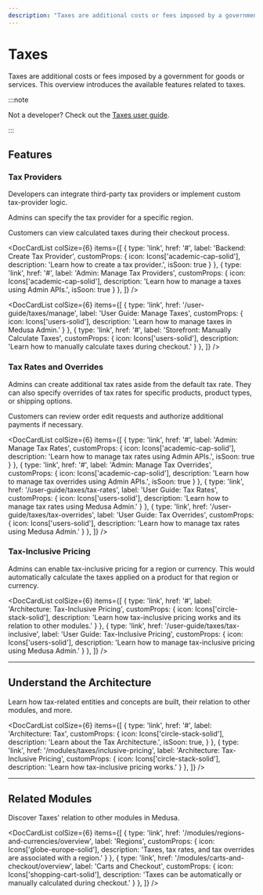 ```yaml
---
description: "Taxes are additional costs or fees imposed by a government for goods or services. Learn about the available features and guides."
---
```



# Taxes

Taxes are additional costs or fees imposed by a government for goods or services. This overview introduces the available features related to taxes.

:::note

Not a developer? Check out the [Taxes user guide](../../user-guide/taxes/index.md).

:::

## Features

### Tax Providers

Developers can integrate third-party tax providers or implement custom tax-provider logic.

Admins can specify the tax provider for a specific region.

Customers can view calculated taxes during their checkout process.

<DocCardList colSize={6} items={[
  {
    type: 'link',
    href: '#',
    label: 'Backend: Create Tax Provider',
    customProps: {
      icon: Icons['academic-cap-solid'],
      description: 'Learn how to create a tax provider.',
      isSoon: true
    }
  },
  {
    type: 'link',
    href: '#',
    label: 'Admin: Manage Tax Providers',
    customProps: {
      icon: Icons['academic-cap-solid'],
      description: 'Learn how to manage a taxes using Admin APIs.',
      isSoon: true
    }
  },
]} />

<DocCardList colSize={6} items={[
  {
    type: 'link',
    href: '/user-guide/taxes/manage',
    label: 'User Guide: Manage Taxes',
    customProps: {
      icon: Icons['users-solid'],
      description: 'Learn how to manage taxes in Medusa Admin.'
    }
  },
  {
    type: 'link',
    href: '#',
    label: 'Storefront: Manually Calculate Taxes',
    customProps: {
      icon: Icons['users-solid'],
      description: 'Learn how to manually calculate taxes during checkout.'
    }
  },
]} />

### Tax Rates and Overrides

Admins can create additional tax rates aside from the default tax rate. They can also specify overrides of tax rates for specific products, product types, or shipping options.

Customers can review order edit requests and authorize additional payments if necessary.

<DocCardList colSize={6} items={[
  {
    type: 'link',
    href: '#',
    label: 'Admin: Manage Tax Rates',
    customProps: {
      icon: Icons['academic-cap-solid'],
      description: 'Learn how to manage tax rates using Admin APIs.',
      isSoon: true
    }
  },
  {
    type: 'link',
    href: '#',
    label: 'Admin: Manage Tax Overrides',
    customProps: {
      icon: Icons['academic-cap-solid'],
      description: 'Learn how to manage tax overrides using Admin APIs.',
      isSoon: true
    }
  },
  {
    type: 'link',
    href: '/user-guide/taxes/tax-rates',
    label: 'User Guide: Tax Rates',
    customProps: {
      icon: Icons['users-solid'],
      description: 'Learn how to manage tax rates using Medusa Admin.'
    }
  },
  {
    type: 'link',
    href: '/user-guide/taxes/tax-overrides',
    label: 'User Guide: Tax Overrides',
    customProps: {
      icon: Icons['users-solid'],
      description: 'Learn how to manage tax rates using Medusa Admin.'
    }
  },
]} />

### Tax-Inclusive Pricing

Admins can enable tax-inclusive pricing for a region or currency. This would automatically calculate the taxes applied on a product for that region or currency.

<DocCardList colSize={6} items={[
  {
    type: 'link',
    href: '#',
    label: 'Architecture: Tax-Inclusive Pricing',
    customProps: {
      icon: Icons['circle-stack-solid'],
      description: 'Learn how tax-inclusive pricing works and its relation to other modules.'
    }
  },
  {
    type: 'link',
    href: '/user-guide/taxes/tax-inclusive',
    label: 'User Guide: Tax-Inclusive Pricing',
    customProps: {
      icon: Icons['users-solid'],
      description: 'Learn how to manage tax-inclusive pricing using Medusa Admin.'
    }
  },
]} />

---

## Understand the Architecture

Learn how tax-related entities and concepts are built, their relation to other modules, and more.

<DocCardList colSize={6} items={[
  {
    type: 'link',
    href: '#',
    label: 'Architecture: Tax',
    customProps: {
      icon: Icons['circle-stack-solid'],
      description: 'Learn about the Tax Architecture.',
      isSoon: true,
    }
  },
  {
    type: 'link',
    href: '/modules/taxes/inclusive-pricing',
    label: 'Architecture: Tax-Inclusive Pricing',
    customProps: {
      icon: Icons['circle-stack-solid'],
      description: 'Learn how tax-inclusive pricing works.'
    }
  },
]} />

---

## Related Modules

Discover Taxes' relation to other modules in Medusa.

<DocCardList colSize={6} items={[
  {
    type: 'link',
    href: '/modules/regions-and-currencies/overview',
    label: 'Regions',
    customProps: {
      icon: Icons['globe-europe-solid'],
      description: 'Taxes, tax rates, and tax overrides are associated with a region.'
    }
  },
  {
    type: 'link',
    href: '/modules/carts-and-checkout/overview',
    label: 'Carts and Checkout',
    customProps: {
      icon: Icons['shopping-cart-solid'],
      description: 'Taxes can be automatically or manually calculated during checkout.'
    }
  },
]} />
